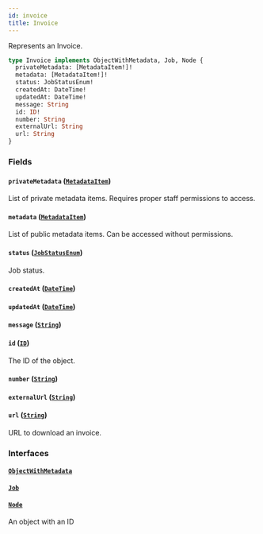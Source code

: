 ```yaml
---
id: invoice
title: Invoice
---
```



Represents an Invoice.

```graphql
type Invoice implements ObjectWithMetadata, Job, Node {
  privateMetadata: [MetadataItem!]!
  metadata: [MetadataItem!]!
  status: JobStatusEnum!
  createdAt: DateTime!
  updatedAt: DateTime!
  message: String
  id: ID!
  number: String
  externalUrl: String
  url: String
}
```


### Fields

#### `privateMetadata` ([`MetadataItem`](../../../developer/api-reference/objects/metadata-item))

List of private metadata items. Requires proper staff permissions to access.


#### `metadata` ([`MetadataItem`](../../../developer/api-reference/objects/metadata-item))

List of public metadata items. Can be accessed without permissions.


#### `status` ([`JobStatusEnum`](../../../developer/api-reference/enums/job-status-enum))

Job status.


#### `createdAt` ([`DateTime`](../../../developer/api-reference/scalars/date-time))




#### `updatedAt` ([`DateTime`](../../../developer/api-reference/scalars/date-time))




#### `message` ([`String`](../../../developer/api-reference/scalars/string))




#### `id` ([`ID`](../../../developer/api-reference/scalars/id))

The ID of the object.


#### `number` ([`String`](../../../developer/api-reference/scalars/string))




#### `externalUrl` ([`String`](../../../developer/api-reference/scalars/string))




#### `url` ([`String`](../../../developer/api-reference/scalars/string))

URL to download an invoice.


### Interfaces

#### [`ObjectWithMetadata`](../../../developer/api-reference/interfaces/object-with-metadata) 




#### [`Job`](../../../developer/api-reference/interfaces/job) 




#### [`Node`](../../../developer/api-reference/interfaces/node) 

An object with an ID




